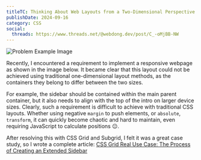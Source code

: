 ```yaml
---
titleTC: Thinking About Web Layouts from a Two-Dimensional Perspective
publishDate: 2024-09-16
category: CSS
social:
  threads: https://www.threads.net/@webdong.dev/post/C_-oMjBB-NW
---
```


![Problem Example Image](/images/shortposts/problem-demo.webp)

Recently, I encountered a requirement to implement a responsive webpage as shown in the image below. It became clear that this layout could not be achieved using traditional one-dimensional layout methods, as the containers they belong to differ between the two sizes.

For example, the sidebar should be contained within the main parent container, but it also needs to align with the top of the intro on larger device sizes. Clearly, such a requirement is difficult to achieve with traditional CSS layouts. Whether using negative `margin` to push elements, or `absolute`, `transform`, it can quickly become chaotic and hard to maintain, even requiring JavaScript to calculate positions 😐.

After resolving this with CSS Grid and Subgrid, I felt it was a great case study, so I wrote a complete article: [CSS Grid Real Use Case: The Process of Creating an Extended Sidebar](https://www.webdong.dev/post/real-use-case-of-css-grid-extended-sidebar/)

